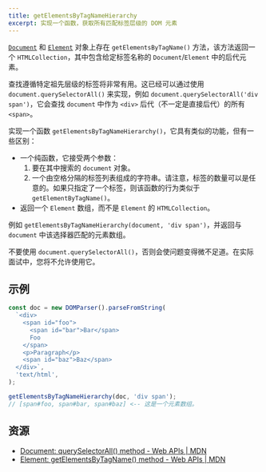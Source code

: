 ```yaml
---
title: getElementsByTagNameHierarchy
excerpt: 实现一个函数，获取所有匹配标签层级的 DOM 元素
---
```


[`Document`](https://developer.mozilla.org/en-US/docs/Web/API/Document/getElementsByTagName) 和 [`Element`](https://developer.mozilla.org/en-US/docs/Web/API/Element/getElementsByTagName) 对象上存在 `getElementsByTagName()` 方法，该方法返回一个 `HTMLCollection`，其中包含给定标签名称的 `Document`/`Element` 中的后代元素。

查找遵循特定祖先层级的标签将非常有用。这已经可以通过使用 `document.querySelectorAll()` 来实现，例如 `document.querySelectorAll('div span')`，它会查找 `document` 中作为 `<div>` 后代（不一定是直接后代）的所有 `<span>`。

实现一个函数 `getElementsByTagNameHierarchy()`，它具有类似的功能，但有一些区别：

* 一个纯函数，它接受两个参数：
  1. 要在其中搜索的 `document` 对象。
  2. 一个由空格分隔的标签列表组成的字符串。请注意，标签的数量可以是任意的。如果只指定了一个标签，则该函数的行为类似于 `getElementByTagName()`。
* 返回一个 `Element` 数组，而不是 `Element` 的 `HTMLCollection`。

例如 `getElementsByTagNameHierarchy(document, 'div span')`，并返回与 `document` 中该选择器匹配的元素数组。

不要使用 `document.querySelectorAll()`，否则会使问题变得微不足道。在实际面试中，您将不允许使用它。

## 示例

```js
const doc = new DOMParser().parseFromString(
  `<div>
    <span id="foo">
      <span id="bar">Bar</span>
      Foo
    </span>
    <p>Paragraph</p>
    <span id="baz">Baz</span>
  </div>`,
  'text/html',
);

getElementsByTagNameHierarchy(doc, 'div span');
// [span#foo, span#bar, span#baz] <-- 这是一个元素数组。
```

## 资源

* [Document: querySelectorAll() method - Web APIs | MDN](https://developer.mozilla.org/en-US/docs/Web/API/Document/querySelectorAll)
* [Element: getElementsByTagName() method - Web APIs | MDN](https://developer.mozilla.org/en-US/docs/Web/API/Element/getElementsByTagName)
